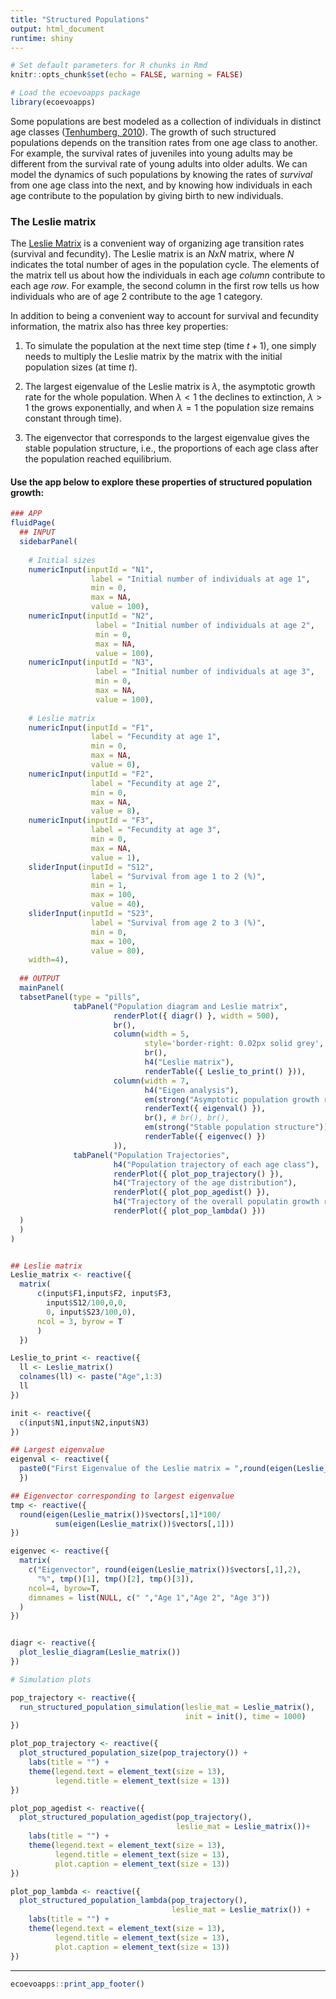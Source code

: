 ```yaml
---
title: "Structured Populations"
output: html_document
runtime: shiny
---
```


```r
# Set default parameters for R chunks in Rmd
knitr::opts_chunk$set(echo = FALSE, warning = FALSE)

# Load the ecoevoapps package
library(ecoevoapps)
```

Some populations are best modeled as a collection of individuals in distinct age  classes ([Tenhumberg, 2010](https://www.nature.com/scitable/knowledge/library/ignoring-population-structure-can-lead-to-erroneous-15128671/)). The growth of such structured populations depends on the transition rates from one age class to another. For example, the survival rates of juveniles into young  adults may be different from the survival rate of young adults into older adults. We can model the dynamics of such populations by knowing the rates of *survival* from one age class into the next, and by knowing how individuals in each age contribute to the population by giving birth to new individuals. 

### The Leslie matrix
The [Leslie Matrix](https://en.wikipedia.org/wiki/Leslie_matrix) is a convenient way of organizing age transition rates (survival and fecundity). The Leslie matrix is an $NxN$ matrix, where $N$ indicates the total number of ages in the population cycle. The elements of the matrix tell us about how the individuals in each age *column* contribute to each age *row*. For example, the second column in the first row tells us how individuals who are of age 2 contribute to the age 1 category. 

In addition to being a convenient way to account for survival and fecundity information, the matrix also has three key properties:

1. To simulate the population at the next time step (time $t+1$), one simply needs to  multiply the Leslie matrix by the matrix with the initial population sizes (at time $t$).  

2. The largest eigenvalue of the Leslie matrix is $\lambda$, the asymptotic growth rate for the whole population. When $\lambda < 1$ the declines to extinction, $\lambda > 1$ the grows exponentially, and when $\lambda = 1$ the population size remains constant through time).

3) The eigenvector that corresponds to the largest eigenvalue gives the stable population structure, i.e., the proportions of each age class after the population reached equilibrium.

#### Use the app below to explore these properties of structured population growth:

```r

### APP
fluidPage(
  ## INPUT
  sidebarPanel(
      
    # Initial sizes
    numericInput(inputId = "N1",
                  label = "Initial number of individuals at age 1",
                  min = 0,
                  max = NA,
                  value = 100),
    numericInput(inputId = "N2",
                   label = "Initial number of individuals at age 2",
                   min = 0,
                   max = NA,
                   value = 100),
    numericInput(inputId = "N3",
                   label = "Initial number of individuals at age 3",
                   min = 0,
                   max = NA,
                   value = 100),
      
    # Leslie matrix
    numericInput(inputId = "F1",
                  label = "Fecundity at age 1",
                  min = 0,
                  max = NA,
                  value = 0),
    numericInput(inputId = "F2",
                  label = "Fecundity at age 2",
                  min = 0,
                  max = NA,
                  value = 8),          
    numericInput(inputId = "F3",
                  label = "Fecundity at age 3",
                  min = 0,
                  max = NA,
                  value = 1),
    sliderInput(inputId = "S12",
                  label = "Survival from age 1 to 2 (%)",
                  min = 1,
                  max = 100,
                  value = 40),
    sliderInput(inputId = "S23",
                  label = "Survival from age 2 to 3 (%)",
                  min = 0,
                  max = 100,
                  value = 80),
    width=4),
  
  ## OUTPUT
  mainPanel(
  tabsetPanel(type = "pills",
              tabPanel("Population diagram and Leslie matrix",
                       renderPlot({ diagr() }, width = 500),
                       br(),
                       column(width = 5,
                              style='border-right: 0.02px solid grey',
                              br(),
                              h4("Leslie matrix"),
                              renderTable({ Leslie_to_print() })),
                       column(width = 7,
                              h4("Eigen analysis"),
                              em(strong("Asymptotic population growth rate (lambda)")),
                              renderText({ eigenval() }),
                              br(), # br(), br(),
                              em(strong("Stable population structure")),
                              renderTable({ eigenvec() })
                       )),
              tabPanel("Population Trajectories",
                       h4("Population trajectory of each age class"),
                       renderPlot({ plot_pop_trajectory() }),
                       h4("Trajectory of the age distribution"),
                       renderPlot({ plot_pop_agedist() }),
                       h4("Trajectory of the overall populatin growth rate"),
                       renderPlot({ plot_pop_lambda() }))
  )
  )
)


## Leslie matrix
Leslie_matrix <- reactive({
  matrix(
      c(input$F1,input$F2, input$F3,
        input$S12/100,0,0,
        0, input$S23/100,0),
      ncol = 3, byrow = T
      )
  })

Leslie_to_print <- reactive({
  ll <- Leslie_matrix()
  colnames(ll) <- paste("Age",1:3)
  ll
})

init <- reactive({
  c(input$N1,input$N2,input$N3)
})

## Largest eigenvalue
eigenval <- reactive({
  paste0("First Eigenvalue of the Leslie matrix = ",round(eigen(Leslie_matrix())$values,2)[1])
  })

## Eigenvector corresponding to largest eigenvalue
tmp <- reactive({
  round(eigen(Leslie_matrix())$vectors[,1]*100/
          sum(eigen(Leslie_matrix())$vectors[,1]))
})

eigenvec <- reactive({
  matrix(
    c("Eigenvector", round(eigen(Leslie_matrix())$vectors[,1],2),
      "%", tmp()[1], tmp()[2], tmp()[3]),
    ncol=4, byrow=T,
    dimnames = list(NULL, c(" ","Age 1","Age 2", "Age 3"))
  )
})


diagr <- reactive({ 
  plot_leslie_diagram(Leslie_matrix())
})

# Simulation plots

pop_trajectory <- reactive({
  run_structured_population_simulation(leslie_mat = Leslie_matrix(), 
                                       init = init(), time = 1000)
})

plot_pop_trajectory <- reactive({
  plot_structured_population_size(pop_trajectory()) +
    labs(title = "") +
    theme(legend.text = element_text(size = 13),
          legend.title = element_text(size = 13))
})

plot_pop_agedist <- reactive({
  plot_structured_population_agedist(pop_trajectory(), 
                                     leslie_mat = Leslie_matrix())+
    labs(title = "") +
    theme(legend.text = element_text(size = 13),
          legend.title = element_text(size = 13),
          plot.caption = element_text(size = 13))
})

plot_pop_lambda <- reactive({
  plot_structured_population_lambda(pop_trajectory(), 
                                    leslie_mat = Leslie_matrix()) +
    labs(title = "") +
    theme(legend.text = element_text(size = 13),
          legend.title = element_text(size = 13),
          plot.caption = element_text(size = 13))
})

```


-------------


```r
ecoevoapps::print_app_footer()
```
